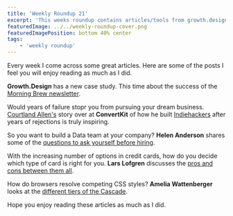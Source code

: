 ```yaml
---
title: 'Weekly Roundup 21'
excerpt: 'This weeks roundup contains articles/tools from growth.design, ConvertKit, Helen Anderson, Ramit Sethi and Amelia Wattenberger'
featuredImage: ../../weekly-roundup-cover.png
featuredImagePosition: bottom 40% center
tags:
    - 'weekly roundup'
---
```


Every week I come across some great articles. Here are some of the posts I feel you will enjoy reading as much as I did.

**Growth.Design** has a new case study. This time about the success of the [Morning Brew newsletter](https://growth.design/case-studies/morning-brew-newsletter-retention/).

Would years of failure stopr you from pursuing your dream business. [Courtland Allen's](https://convertkit.com/creator-stories-courtland-allen) story over at **ConvertKit** of how he built [Indiehackers](https://www.indiehackers.com/) after years of rejections is truly inspiring.

So you want to build a Data team at your company? **Helen Anderson** shares some of the [questions to ask yourself before hiring](https://dev.to/helenanders26/designing-the-data-team-2g54).

With the increasing number of options in credit cards, how do you decide which type of card is right for you. **Lars Lofgren** discusses the [pros and cons between them all](https://www.iwillteachyoutoberich.com/blog/types-of-credit-cards/).

How do browsers resolve competing CSS styles? **Amelia Wattenberger** looks at the [different tiers of the Cascade](https://wattenberger.com/blog/css-cascade).

Hope you enjoy reading these articles as much as I did.
